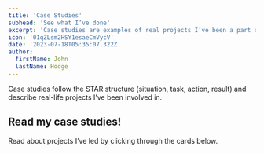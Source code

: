 ```yaml
---
title: 'Case Studies'
subhead: 'See what I’ve done'
excerpt: 'Case studies are examples of real projects I’ve been a part of that cover technical and strategic initiatives.'
icon: '01qZLsm2HSY1esaeCmVycV'
date: '2023-07-18T05:35:07.322Z'
author:
  firstName: John
  lastName: Hodge
---
```



Case studies follow the STAR structure (situation, task, action, result) and describe real-life projects I’ve been involved in.

<GlobalCallout
  message='Organizational or personal information may be anonymized in some of these studies.'
  type='note'
/>

## Read my case studies!

Read about projects I’ve led by clicking through the cards below.
